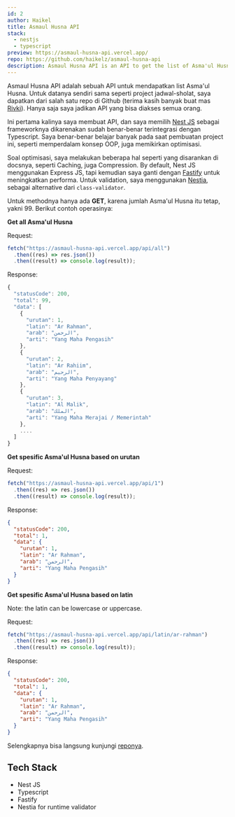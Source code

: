 ```yaml
---
id: 2
author: Haikel
title: Asmaul Husna API
stack:
  - nestjs
  - typescript
preview: https://asmaul-husna-api.vercel.app/
repo: https://github.com/haikelz/asmaul-husna-api
description: Asmaul Husna API is an API to get the list of Asma'ul Husna
---
```


<LightboxImage
  src="https://ik.imagekit.io/haikelz/works/asmaul-husna-api.png?updatedAt=1691043581589"
  alt="opengraph"
  fetchPriority="high"
/>

Asmaul Husna API adalah sebuah API untuk mendapatkan list Asma'ul Husna. Untuk datanya sendiri sama seperti project jadwal-sholat, saya dapatkan dari salah satu repo di Github (terima kasih banyak buat mas [Rivki](https://github.com/mikqi)). Hanya saja saya jadikan API yang bisa diakses semua orang.

Ini pertama kalinya saya membuat API, dan saya memilih [Nest JS](https://nestjs.com/) sebagai frameworknya dikarenakan sudah benar-benar terintegrasi dengan Typescript. Saya benar-benar belajar banyak pada saat pembuatan project ini, seperti memperdalam konsep OOP, juga memikirkan optimisasi.

Soal optimisasi, saya melakukan beberapa hal seperti yang disarankan di docsnya, seperti Caching, juga Compression. By default, Nest JS menggunakan Express JS, tapi kemudian saya ganti dengan [Fastify](https://fastify.dev/) untuk meningkatkan performa. Untuk validation, saya menggunakan [Nestia](https://nestia.io/), sebagai alternative dari `class-validator`.

Untuk methodnya hanya ada **GET**, karena jumlah Asma'ul Husna itu tetap, yakni 99. Berikut contoh operasinya:

**Get all Asma'ul Husna**

Request:

```ts
fetch("https://asmaul-husna-api.vercel.app/api/all")
  .then((res) => res.json())
  .then((result) => console.log(result));
```

Response:

```ts
{
  "statusCode": 200,
  "total": 99,
  "data": [
    {
      "urutan": 1,
      "latin": "Ar Rahman",
      "arab": "الرحمن",
      "arti": "Yang Maha Pengasih"
    },
    {
      "urutan": 2,
      "latin": "Ar Rahiim",
      "arab": "الرحيم",
      "arti": "Yang Maha Penyayang"
    },
    {
      "urutan": 3,
      "latin": "Al Malik",
      "arab": "الملك",
      "arti": "Yang Maha Merajai / Memerintah"
    },
    ....
  ]
}
```

**Get spesific Asma'ul Husna based on urutan**

Request:

```ts
fetch("https://asmaul-husna-api.vercel.app/api/1")
  .then((res) => res.json())
  .then((result) => console.log(result));
```

Response:

```json
{
  "statusCode": 200,
  "total": 1,
  "data": {
    "urutan": 1,
    "latin": "Ar Rahman",
    "arab": "الرحمن",
    "arti": "Yang Maha Pengasih"
  }
}
```

**Get spesific Asma'ul Husna based on latin**

Note: the latin can be lowercase or uppercase.

Request:

```ts
fetch("https://asmaul-husna-api.vercel.app/api/latin/ar-rahman")
  .then((res) => res.json())
  .then((result) => console.log(result));
```

Response:

```json
{
  "statusCode": 200,
  "total": 1,
  "data": {
    "urutan": 1,
    "latin": "Ar Rahman",
    "arab": "الرحمن",
    "arti": "Yang Maha Pengasih"
  }
}
```

Selengkapnya bisa langsung kunjungi [reponya](https://github.com/haikelz/asmaul-husna-api).

## Tech Stack

- Nest JS
- Typescript
- Fastify
- Nestia for runtime validator
